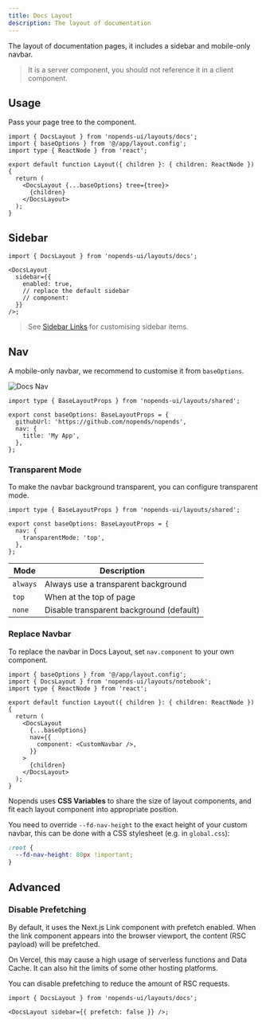```yaml
---
title: Docs Layout
description: The layout of documentation
---
```


The layout of documentation pages, it includes a sidebar and mobile-only navbar.

> It is a server component, you should not reference it in a client component.

## Usage

Pass your page tree to the component.

```tsx title="layout.tsx"
import { DocsLayout } from 'nopends-ui/layouts/docs';
import { baseOptions } from '@/app/layout.config';
import type { ReactNode } from 'react';

export default function Layout({ children }: { children: ReactNode }) {
  return (
    <DocsLayout {...baseOptions} tree={tree}>
      {children}
    </DocsLayout>
  );
}
```

<AutoTypeTable
  path="./content/docs/ui/props.ts"
  type="Omit<DocsLayoutProps, 'children' | 'disableThemeSwitch'>"
/>

## Sidebar

```tsx title="layout.tsx"
import { DocsLayout } from 'nopends-ui/layouts/docs';

<DocsLayout
  sidebar={{
    enabled: true,
    // replace the default sidebar
    // component:
  }}
/>;
```

> See [Sidebar Links](/docs/ui/navigation/sidebar) for customising sidebar items.

<AutoTypeTable path="./content/docs/ui/props.ts" name="SidebarProps" />

## Nav

A mobile-only navbar, we recommend to customise it from `baseOptions`.

<div className='max-w-[460px] mx-auto'>

![Docs Nav](/docs/docs-nav.png)

</div>

```tsx
import type { BaseLayoutProps } from 'nopends-ui/layouts/shared';

export const baseOptions: BaseLayoutProps = {
  githubUrl: 'https://github.com/nopends/nopends',
  nav: {
    title: 'My App',
  },
};
```

<AutoTypeTable
  path="./content/docs/ui/props.ts"
  type="Omit<NavbarProps, 'children'>"
/>

### Transparent Mode

To make the navbar background transparent, you can configure transparent mode.

```tsx
import type { BaseLayoutProps } from 'nopends-ui/layouts/shared';

export const baseOptions: BaseLayoutProps = {
  nav: {
    transparentMode: 'top',
  },
};
```

| Mode     | Description                              |
| -------- | ---------------------------------------- |
| `always` | Always use a transparent background      |
| `top`    | When at the top of page                  |
| `none`   | Disable transparent background (default) |

### Replace Navbar

To replace the navbar in Docs Layout, set `nav.component` to your own component.

```tsx title="layout.tsx"
import { baseOptions } from '@/app/layout.config';
import { DocsLayout } from 'nopends-ui/layouts/notebook';
import type { ReactNode } from 'react';

export default function Layout({ children }: { children: ReactNode }) {
  return (
    <DocsLayout
      {...baseOptions}
      nav={{
        component: <CustomNavbar />,
      }}
    >
      {children}
    </DocsLayout>
  );
}
```

Nopends uses **CSS Variables** to share the size of layout components, and fit each layout component into appropriate position.

You need to override `--fd-nav-height` to the exact height of your custom navbar, this can be done with a CSS stylesheet (e.g. in `global.css`):

```css
:root {
  --fd-nav-height: 80px !important;
}
```

## Advanced

### Disable Prefetching

By default, it uses the Next.js Link component with prefetch enabled.
When the link component appears into the browser viewport, the content (RSC payload) will be prefetched.

On Vercel, this may cause a high usage of serverless functions and Data Cache.
It can also hit the limits of some other hosting platforms.

You can disable prefetching to reduce the amount of RSC requests.

```tsx
import { DocsLayout } from 'nopends-ui/layouts/docs';

<DocsLayout sidebar={{ prefetch: false }} />;
```

